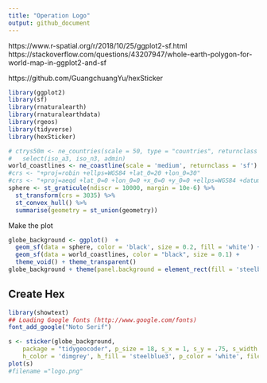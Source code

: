 ```yaml
---
title: "Operation Logo"
output: github_document
---
```


https://www.r-spatial.org/r/2018/10/25/ggplot2-sf.html
https://stackoverflow.com/questions/43207947/whole-earth-polygon-for-world-map-in-ggplot2-and-sf

https://github.com/GuangchuangYu/hexSticker


```r
library(ggplot2)
library(sf)
library(rnaturalearth)
library(rnaturalearthdata)
library(rgeos)
library(tidyverse)
library(hexSticker)
```

```r
# ctrys50m <- ne_countries(scale = 50, type = "countries", returnclass = "sf") %>%
#   select(iso_a3, iso_n3, admin)
world_coastlines <- ne_coastline(scale = 'medium', returnclass = 'sf')
#crs <- "+proj=robin +ellps=WGS84 +lat_0=20 +lon_0=30"
#crs <- "+proj=aeqd +lat_0=0 +lon_0=0 +x_0=0 +y_0=0 +ellps=WGS84 +datum=WGS84 +units=m +no_defs"
sphere <- st_graticule(ndiscr = 10000, margin = 10e-6) %>%
  st_transform(crs = 3035) %>%
  st_convex_hull() %>%
  summarise(geometry = st_union(geometry))
```


Make the plot

```r
globe_background <- ggplot()  +
  geom_sf(data = sphere, color = 'black', size = 0.2, fill = 'white') +
  geom_sf(data = world_coastlines, color = "black", size = 0.1) +
  theme_void() + theme_transparent()
globe_background + theme(panel.background = element_rect(fill = 'steelblue'))
```



## Create Hex

```r
library(showtext)
## Loading Google fonts (http://www.google.com/fonts)
font_add_google("Noto Serif")
```


```r
s <- sticker(globe_background,
    package = "tidygeocoder", p_size = 18, s_x = 1, s_y = .75, s_width = 1, s_height = 1, p_family = "Noto Serif",
    h_color = 'dimgrey', h_fill = 'steelblue3', p_color = 'white', filename = here::here("man/figures/tidygeocoder_hex.png"))
plot(s)
#filename ="logo.png"
```